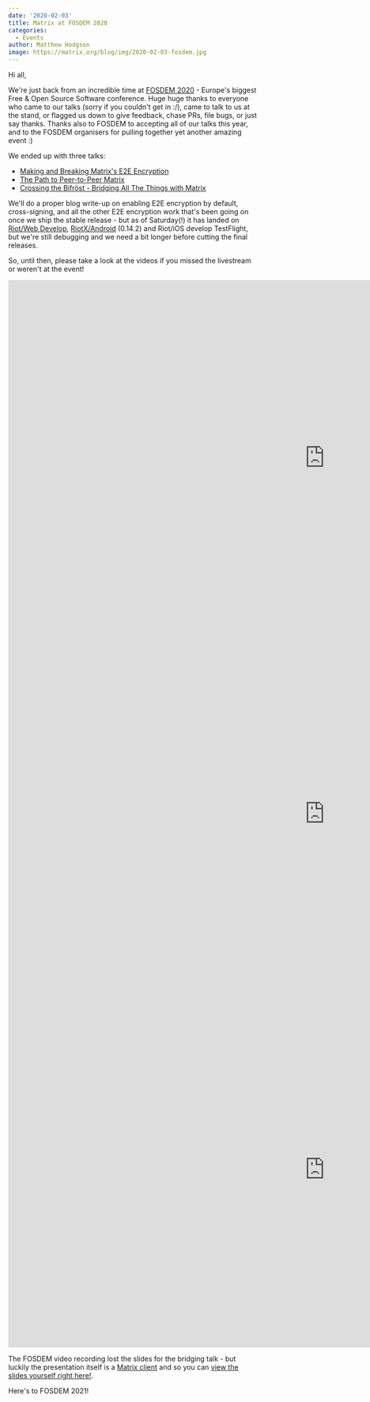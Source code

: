 ```yaml
---
date: '2020-02-03'
title: Matrix at FOSDEM 2020
categories:
  - Events
author: Matthew Hodgson
image: https://matrix.org/blog/img/2020-02-03-fosdem.jpg
---
```


Hi all,

We're just back from an incredible time at [FOSDEM 2020](https://fosdem.org/2020) - Europe's biggest Free & Open Source Software conference.  Huge huge thanks to everyone who came to our talks (sorry if you couldn't get in :/), came to talk to us at the stand, or flagged us down to give feedback, chase PRs, file bugs, or just say thanks.  Thanks also to FOSDEM to accepting all of our talks this year, and to the FOSDEM organisers for pulling together yet another amazing event :)

We ended up with three talks:
 * [Making and Breaking Matrix's E2E Encryption](https://fosdem.org/2020/schedule/event/matrix/)
 * [The Path to Peer-to-Peer Matrix](https://fosdem.org/2020/schedule/event/dip_p2p_matrix/)
 * [Crossing the Bifröst - Bridging All The Things with Matrix](https://fosdem.org/2020/schedule/event/matrix_bridge/)

We'll do a proper blog write-up on enabling E2E encryption by default, cross-signing, and all the other E2E encryption work that's been going on once we ship the stable release - but as of Saturday(!) it has landed on [Riot/Web Develop](https://riot.im/develop), [RiotX/Android](https://play.google.com/store/apps/details?id=im.vector.riotx) (0.14.2) and Riot/iOS develop TestFlight, but we're still debugging and we need a bit longer before cutting the final releases.

So, until then, please take a look at the videos if you missed the livestream or weren't at the event!

<iframe width="1280" height="720" src="https://www.youtube.com/embed/PUg574WphuQ" frameborder="0" allow="accelerometer; autoplay; encrypted-media; gyroscope; picture-in-picture" allowfullscreen></iframe>

<br/>

<iframe width="1280" height="720" src="https://www.youtube.com/embed/nZBKzQzH2NA" frameborder="0" allow="accelerometer; autoplay; encrypted-media; gyroscope; picture-in-picture" allowfullscreen></iframe>

<br/>

<iframe width="1280" height="720" src="https://www.youtube.com/embed/B2vCFAeSUpw" frameborder="0" allow="accelerometer; autoplay; encrypted-media; gyroscope; picture-in-picture" allowfullscreen></iframe>

The FOSDEM video recording lost the slides for the bridging talk - but luckily the presentation itself is a [Matrix client](https://github.com/Half-Shot/matrix-presents) and so you can [view the slides yourself right here!](https://presents.half-shot.uk/slides/!mfikNYyXndTTDgQjAu:half-shot.uk/).

Here's to FOSDEM 2021!